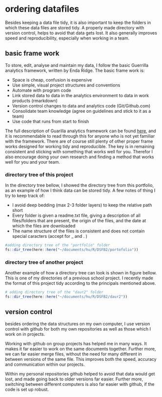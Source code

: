 # ordering datafiles 

Besides keeping a data file tidy, it is also important to keep the folders in which these data files are stored tidy. A properly made directory with version control, helps to avoid that data gets lost. It also generally improves speed and reproducibility, especially when working in a team. 

## basic frame work 

To store, edit, analyse and maintain my data, I follow the basic Guerrilla analytics framework, written by Enda Ridge. The basic frame work is: 

- Space is cheap, confusion is expensive
- Use simple, visual project structures and conventions
- Automate with program code
- Link stored data to data in the analytics environment to data in work products (rmarkdown) 
- Version control changes to data and analytics code (Git/Github.com)
- Consolidate team knowledge (agree on guidelines and stick to it as a team)
- Use code that runs from start to finish 

The full description of Guarilla analytics framework can be found [here](https://guerrilla-analytics.net/), and it is recommendable to read through this for anyone who is not yet familiar with the framework. There are of course still plenty of other proper frame works designed for working tidy and reproducible. The key is in remaining consistent and sticking with something that works well for you. Therefor I also encourage doing your own research and finding a method that works well for you and your team. 

### directory tree of this project 

In the directory tree bellow, I showed the directory tree from this portfolio, as an example of how I think data can be stored tidy. A few notes of thing I try to keep track of: 

- I avoid deep bedding (max 2-3 folder layers) to keep the relative path short 
- Every folder is given a readme.txt file, giving a description of all files/folders that are present, the origin of the files, and the date at which the files are downloaded
- The name structure of the files is consistent and does not contain special caracters (accept for _ and . )

```r
#adding directory tree of the "portfolio" folder 
fs::dir_tree(here::here("~/documents/hu/R/DSFB2/portofolio"))
```


### directory tree of another project 

Another example of how a directory tree can look is shown in figure bellow. This is one of my directories of a previous school project. I recently made the format of this project tidy according to the principals mentioned above. 

```r
# adding directory tree of the "daur2" folder 
fs::dir_tree(here::here("~/documents/hu/R/DSFB2/daur2"))
```

## version control 
besides ordering the data structures on my own computer, I use version control with github for both my own repositories as well as those which I work on in projects. 

Working with github on group projects has helped me in many ways. It makes it far easier to work on the same documents together. Further more, we can far easier merge files, without the need for many different in between versions of the same file. This improves both the speed, accuracy and communication within our projects. 

Within my personal repositories github helped to avoid that data would get lost, and made going back to older versions far easier. Further more, switching between different computers is also far easier with github, if the code is set up robust. 
